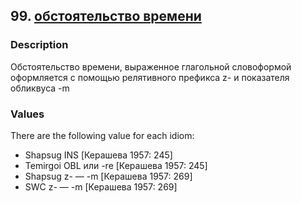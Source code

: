## 99. <a href =  'https://agricolamz.github.io/The_Circassian_Isoglosses_Database/99.html'>обстоятельство времени</a>
### Description

Обстоятельство времени, выраженное глагольной словоформой оформляется с помощью релятивного префикса z- и показателя обликвуса -m

### Values
There are the following value for each idiom:

* Shapsug  INS [Керашева 1957: 245] 
* Temirgoi  OBL или -re [Керашева 1957: 245] 
* Shapsug  z- — -m [Керашева 1957: 269] 
* SWC  z- — -m [Керашева 1957: 269] 

